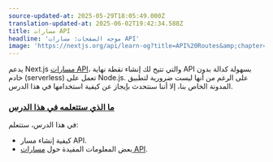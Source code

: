 ```yaml
---
source-updated-at: 2025-05-29T18:05:49.000Z
translation-updated-at: 2025-06-02T19:42:34.588Z
title: مسارات API
headline: 'موجه الصفحات: مسارات API'
image: 'https://nextjs.org/api/learn-og?title=API%20Routes&amp;chapter=37'
---
```


يدعم Next.js [مسارات API](/docs/api-routes/introduction)، والتي تتيح لك إنشاء نقطة نهاية API بسهولة كدالة بدون خادم (serverless) تعمل على Node.js. على الرغم من أنها ليست ضرورية لتطبيق المدونة الخاص بنا، إلا أننا سنتحدث بإيجاز عن كيفية استخدامها في هذا الدرس.

### [ما الذي ستتعلمه في هذا الدرس](#what-youll-learn-in-this-lesson)

في هذا الدرس، ستتعلم:

* كيفية إنشاء مسار API.
* بعض المعلومات المفيدة حول [مسارات API](/docs/api-routes/introduction).